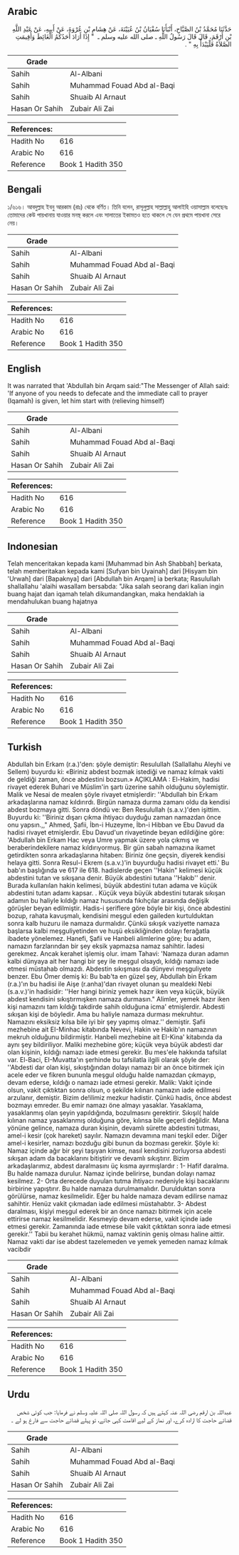 ## Arabic


<div dir="rtl" lang="ar" style={{fontSize:'larger',backgroundColor:'#f8f9fa',padding:20}}>
حَدَّثَنَا مُحَمَّدُ بْنُ الصَّبَّاحِ، أَنْبَأَنَا سُفْيَانُ بْنُ عُيَيْنَةَ، عَنْ هِشَامِ بْنِ عُرْوَةَ، عَنْ أَبِيهِ، عَنْ عَبْدِ اللَّهِ بْنِ أَرْقَمَ، قَالَ قَالَ رَسُولُ اللَّهِ ـ صلى الله عليه وسلم ـ ‏ "‏ إِذَا أَرَادَ أَحَدُكُمُ الْغَائِطَ وَأُقِيمَتِ الصَّلاَةُ فَلْيَبْدَأْ بِهِ ‏"‏ ‏.‏
</div>
<div style={{backgroundColor:'#f8f9fa',padding:20, marginBottom: 10}}><table> <thead> <tr> <th>Grade</th> <th></th> </tr> </thead> <tbody> <tr><td>Sahih</td><td>Al-Albani</td></tr><tr><td>Sahih</td><td>Muhammad Fouad Abd al-Baqi</td></tr><tr><td>Sahih</td><td>Shuaib Al Arnaut</td></tr><tr><td>Hasan Or Sahih</td><td>Zubair Ali Zai</td></tr></tbody></table><table> <thead> <tr> <th>References:</th> <th></th> </tr> </thead> <tbody><tr><td>Hadith No</td><td>616</td></tr><tr><td>Arabic No</td><td>616</td></tr><tr><td>Reference</td><td>Book 1 Hadith 350</td></tr></tbody></table></div>

## Bengali


<div dir="ltr" lang="bn" style={{fontSize:'larger',backgroundColor:'#f8f9fa',padding:20}}>
১/৬১৬। আবদুল্লাহ ইবনু আরকাম (রাঃ) থেকে বর্ণিত। তিনি বলেন, রাসূলুল্লাহ সাল্লাল্লাহু আলাইহি ওয়াসাল্লাম বলেছেনঃ তোমাদের কেউ পায়খানায় যাওয়ার মনস্থ করলে এবং সালাতের ইকামতও হতে থাকলে সে যেন প্রথমে পায়খানা সেরে নেয়।
</div>
<div style={{backgroundColor:'#f8f9fa',padding:20, marginBottom: 10}}><table> <thead> <tr> <th>Grade</th> <th></th> </tr> </thead> <tbody> <tr><td>Sahih</td><td>Al-Albani</td></tr><tr><td>Sahih</td><td>Muhammad Fouad Abd al-Baqi</td></tr><tr><td>Sahih</td><td>Shuaib Al Arnaut</td></tr><tr><td>Hasan Or Sahih</td><td>Zubair Ali Zai</td></tr></tbody></table><table> <thead> <tr> <th>References:</th> <th></th> </tr> </thead> <tbody><tr><td>Hadith No</td><td>616</td></tr><tr><td>Arabic No</td><td>616</td></tr><tr><td>Reference</td><td>Book 1 Hadith 350</td></tr></tbody></table></div>

## English


<div dir="ltr" lang="en" style={{fontSize:'larger',backgroundColor:'#f8f9fa',padding:20}}>
It was narrated that 'Abdullah bin Arqam said:"The Messenger of Allah said: 'If anyone of you needs to defecate and the immediate call to prayer (Iqamah) is given, let him start with (relieving himself)
</div>
<div style={{backgroundColor:'#f8f9fa',padding:20, marginBottom: 10}}><table> <thead> <tr> <th>Grade</th> <th></th> </tr> </thead> <tbody> <tr><td>Sahih</td><td>Al-Albani</td></tr><tr><td>Sahih</td><td>Muhammad Fouad Abd al-Baqi</td></tr><tr><td>Sahih</td><td>Shuaib Al Arnaut</td></tr><tr><td>Hasan Or Sahih</td><td>Zubair Ali Zai</td></tr></tbody></table><table> <thead> <tr> <th>References:</th> <th></th> </tr> </thead> <tbody><tr><td>Hadith No</td><td>616</td></tr><tr><td>Arabic No</td><td>616</td></tr><tr><td>Reference</td><td>Book 1 Hadith 350</td></tr></tbody></table></div>

## Indonesian


<div dir="ltr" lang="id" style={{fontSize:'larger',backgroundColor:'#f8f9fa',padding:20}}>
Telah menceritakan kepada kami [Muhammad bin Ash Shabbah] berkata, telah memberitakan kepada kami [Sufyan bin Uyainah] dari [Hisyam bin 'Urwah] dari [Bapaknya] dari [Abdullah bin Arqam] ia berkata; Rasulullah shallallahu 'alaihi wasallam bersabda: "Jika salah seorang dari kalian ingin buang hajat dan iqamah telah dikumandangkan, maka hendaklah ia mendahulukan buang hajatnya
</div>
<div style={{backgroundColor:'#f8f9fa',padding:20, marginBottom: 10}}><table> <thead> <tr> <th>Grade</th> <th></th> </tr> </thead> <tbody> <tr><td>Sahih</td><td>Al-Albani</td></tr><tr><td>Sahih</td><td>Muhammad Fouad Abd al-Baqi</td></tr><tr><td>Sahih</td><td>Shuaib Al Arnaut</td></tr><tr><td>Hasan Or Sahih</td><td>Zubair Ali Zai</td></tr></tbody></table><table> <thead> <tr> <th>References:</th> <th></th> </tr> </thead> <tbody><tr><td>Hadith No</td><td>616</td></tr><tr><td>Arabic No</td><td>616</td></tr><tr><td>Reference</td><td>Book 1 Hadith 350</td></tr></tbody></table></div>

## Turkish


<div dir="ltr" lang="tr" style={{fontSize:'larger',backgroundColor:'#f8f9fa',padding:20}}>
Abdullah bin Erkam (r.a.)'den: şöyle demiştir: Resulullah (Sallallahu Aleyhi ve Sellem) buyurdu ki: «Biriniz abdest bozmak istediği ve namaz kılmak vakti de geldiği zaman, önce abdestini bozsun.» AÇIKLAMA : El-Hakim, hadisi rivayet ederek Buhari ve Müslim'in şartı üzerine sahih olduğunu söylemiştir. Malik ve Nesai de mealen şöyle rivayet etmişlerdir: ''Abdullah bin Erkam arkadaşlarına namaz kıldırırdı. Birgün namaza durma zamanı oldu da kendisi abdest bozmaya gitti. Sonra döndü ve: Ben Resulullah (s.a.v.)'den işittim. Buyurdu ki: ''Biriniz dışarı çıkma ihtiyacı duyduğu zaman namazdan önce onu yapsın.,," Ahmed, Şafii, İbn-i Huzeyme, İbn-i Hibban ve Ebu Davud da hadisi rivayet etmişlerdir. Ebu Davud'un rivayetinde beyan edildiğine göre: 'AbdulIah bin Erkam Hac veya Umre yapmak üzere yola çıkmış ve beraberindekilere namaz kıldırıyormuş. Bir gün sabah namazına ikamet getirdikten sonra arkadaşlarına hitaben: Biriniz öne geçsin, diyerek kendisi helaya gitti. Sonra Resul-i Ekrem (s.a.v.)'in buyurduğu hadisi rivayet etti.' Bu bab'ın başlığında ve 617 ile 618. hadislerde geçen ''Hakin" kelimesi küçük abdestini tutan ve sıkışana denir. Büyük abdestini tutana ''Hakıb'' denir. Burada kullanılan hakin kelimesi, büyük abdestini tutan adama ve küçük abdestini tutan adamı kapsar. . Küçük veya büyük abdestini tutarak sıkışan adamın bu haliyle kıldığı namaz hususunda fıkıhçılar arasında değişik görüşler beyan edilmiştir. Hadis-i şeriflere göre böyle bir kişi, önce abdestini bozup, rahata kavuşmalı, kendisini meşgul eden gaileden kurtulduktan sonra kalb huzuru ile namaza durmalıdır. Çünkü sıkışık vaziyette namaza başlarsa kalbi meşguliyetinden ve huşü eksikliğinden dolayı ferağatIa ibadete yönelemez. Hanefi, Şafii ve Hanbeli alimlerine göre; bu adam, namazın farzlarından bir şey eksik yapmazsa namaz sahihtir. İadesi gerekmez. Ancak kerahet işlemiş olur. imam Tahavi: 'Namaza duran adamın kalbi dünyaya ait her hangi bir şey ile meşgul olsaydı, kıldığı namazı iade etmesi müstahab olmazdı. Abdestin sıkışması da dünyevi meşguliyete benzer. Ebu Ömer demiş ki: Bu bab'ta en güzel şey, Abdullah bin Erkam (r.a.)'ın bu hadisi ile Aişe (r.anha)'dan rivayet olunan şu mealdeki Nebi (s.a.v.)'in hadisidir: ''Her hangi biriniz yemek hazır iken veya küçük, büyük abdest kendisini sıkıştırmışken namaza durmasın." Alimler, yemek hazır iken kişi namazını tam kıldığı takdirde sahih olduğuna icma' etmişlerdir. Abdesti sıkışan kişi de böyledir. Ama bu haliyle namaza durması mekruhtur. Namazını eksiksiz kılsa bile iyi bir şey yapmış olmaz.'' demiştir. Şafii mezhebine ait EI-Minhac kitabında Nevevi, Hakin ve Hakib'ın namazının mekruh olduğunu bildirmiştir. Hanbeli mezhebine ait EI-Kina' kitabında da aynı şey bildiriliyor. Maliki mezhebine göre; küçük veya büyük abdesti dar olan kişinin, kıldığı namazı iade etmesi gerekir. Bu mes'ele hakkında tafsilat var. El-Baci, EI-Muvatta'ın şerhinde bu tafsilatla ilgili olarak şöyle der: ''Abdesti dar olan kişi, sıkıştığından dolayı namazı bir an önce bitirmek için acele eder ve fikren bununla meşgul olduğu halde namazdan çıkmayıp, devam ederse, kıldığı o namazı iade etmesi gerekir. Malik: Vakit içinde olsun, vakit çıktıktan sonra olsun, o şekilde kılınan namazın iade edilmesi arzulanır, demiştir. Bizim de!ilimiz mezkur hadistir. Çünkü hadis, önce abdest bozmayı emreder. Bu emir namazı öne almayı yasaklar. Yasaklama, yasaklanmış olan şeyin yapıldığında, bozulmasını gerektirir. Sıkışıl( halde kılınan namaz yasaklanmış olduğuna göre, kılınsa bile geçerli değildir. Mana yönüne gelince, namaza duran kişinin, devamlı sürette abdestini tutması, amel-i kesir (çok hareket) sayılır. Namazın devamına mani teşkil eder. Diğer amel-i kesirler, namazı bozduğu gibi bunun da bozması gerekir. Şöyle ki: Namaz içinde ağır bir şeyi taşıyan kimse, nasıl kendisini zorluyorsa abdesti sıkışan adam da bacaklarını bitiştirir ve devamlı sıkıştırır. Bizim arkadaşlarımız, abdest daralmasını üç kısma ayırmışlardır : 1- Hafif daralma. Bu halde namaza durulur. Namaz içinde belirirse, bundan dolayı namaz kesilmez. 2- Orta derecede duyulan tutma ihtiyacı nedeniyle kişi bacaklarını birbirine yapıştırır. Bu halde namaza durulmamalıdır. Durulduktan sonra görülürse, namaz kesilmelidir. Eğer bu halde namaza devam edilirse namaz sahihtir. Henüz vakit çıkmadan iade edilmesi müstahabtır. 3- Abdest daralması, kişiyi meşgul ederek bir an önce namazı bitirmek için acele ettirirse namaz kesilmelidir. Kesmeyip devam ederse, vakit içinde iade etmesi gerekir. Zamanında iade etmese bile vakit çıktıktan sonra iade etmesi gerekir.'' Tabii bu kerahet hükmü, namaz vaktinin geniş olması haline aittir. Namaz vakti dar ise abdest tazeIemeden ve yemek yemeden namaz kılmak vacibdir
</div>
<div style={{backgroundColor:'#f8f9fa',padding:20, marginBottom: 10}}><table> <thead> <tr> <th>Grade</th> <th></th> </tr> </thead> <tbody> <tr><td>Sahih</td><td>Al-Albani</td></tr><tr><td>Sahih</td><td>Muhammad Fouad Abd al-Baqi</td></tr><tr><td>Sahih</td><td>Shuaib Al Arnaut</td></tr><tr><td>Hasan Or Sahih</td><td>Zubair Ali Zai</td></tr></tbody></table><table> <thead> <tr> <th>References:</th> <th></th> </tr> </thead> <tbody><tr><td>Hadith No</td><td>616</td></tr><tr><td>Arabic No</td><td>616</td></tr><tr><td>Reference</td><td>Book 1 Hadith 350</td></tr></tbody></table></div>

## Urdu


<div dir="rtl" lang="ur" style={{fontSize:'larger',backgroundColor:'#f8f9fa',padding:20}}>
عبداللہ بن ارقم رضی اللہ عنہ کہتے ہیں کہ رسول اللہ صلی اللہ علیہ وسلم نے فرمایا: جب کوئی شخص قضائے حاجت کا ارادہ کرے، اور نماز کے لیے اقامت کہی جائے، تو پہلے قضائے حاجت سے فارغ ہو لے ۔
</div>
<div style={{backgroundColor:'#f8f9fa',padding:20, marginBottom: 10}}><table> <thead> <tr> <th>Grade</th> <th></th> </tr> </thead> <tbody> <tr><td>Sahih</td><td>Al-Albani</td></tr><tr><td>Sahih</td><td>Muhammad Fouad Abd al-Baqi</td></tr><tr><td>Sahih</td><td>Shuaib Al Arnaut</td></tr><tr><td>Hasan Or Sahih</td><td>Zubair Ali Zai</td></tr></tbody></table><table> <thead> <tr> <th>References:</th> <th></th> </tr> </thead> <tbody><tr><td>Hadith No</td><td>616</td></tr><tr><td>Arabic No</td><td>616</td></tr><tr><td>Reference</td><td>Book 1 Hadith 350</td></tr></tbody></table></div>